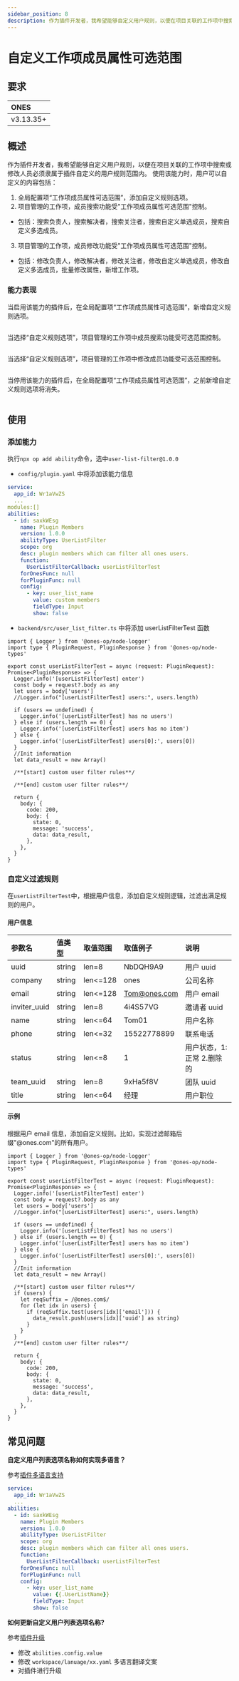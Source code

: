 ```yaml
---
sidebar_position: 8
description: 作为插件开发者，我希望能够自定义用户规则，以便在项目关联的工作项中搜索或修改人员必须隶属于插件自定义的用户规则范围内。
---
```




# 自定义工作项成员属性可选范围

## 要求

| ONES      |
| :-------- |
| v3.13.35+ |

## 概述

作为插件开发者，我希望能够自定义用户规则，以便在项目关联的工作项中搜索或修改人员必须隶属于插件自定义的用户规则范围内。
使用该能力时，用户可以自定义的内容包括：

1. 全局配置项“工作项成员属性可选范围”，添加自定义规则选项。
2. 项目管理的工作项，成员搜索功能受"工作项成员属性可选范围"控制。

- 包括：搜索负责人，搜索解决者，搜索关注者，搜索自定义单选成员，搜索自定义多选成员。

3. 项目管理的工作项，成员修改功能受"工作项成员属性可选范围"控制。

- 包括：修改负责人，修改解决者，修改关注者，修改自定义单选成员，修改自定义多选成员，批量修改属性，新增工作项。

### 能力表现

当启用该能力的插件后，在全局配置项“工作项成员属性可选范围”，新增自定义规则选项。

<Image img={image01} />

当选择“自定义规则选项”，项目管理的工作项中成员搜索功能受可选范围控制。

<Image img={image02} />

当选择“自定义规则选项”，项目管理的工作项中修改成员功能受可选范围控制。

<Image img={image03} />

当停用该能力的插件后，在全局配置项“工作项成员属性可选范围”，之前新增自定义规则选项将消失。

<Image img={image04} />

## 使用

### 添加能力

执行`npx op add ability`命令，选中`user-list-filter@1.0.0`

- `config/plugin.yaml` 中将添加该能力信息

```yaml
service:
  app_id: Wr1aVwZS
  ...
modules:[]
abilities:
  - id: saxkWEsg
    name: Plugin Members
    version: 1.0.0
    abilityType: UserListFilter
    scope: org
    desc: plugin members which can filter all ones users.
    function:
      UserListFilterCallback: userListFilterTest
    forOnesFunc: null
    forPluginFunc: null
    config:
      - key: user_list_name
        value: custom members
        fieldType: Input
        show: false
```

- `backend/src/user_list_filter.ts` 中将添加 userListFilterTest 函数

```tsx
import { Logger } from '@ones-op/node-logger'
import type { PluginRequest, PluginResponse } from '@ones-op/node-types'

export const userListFilterTest = async (request: PluginRequest): Promise<PluginResponse> => {
  Logger.info('[userListFilterTest] enter')
  const body = request?.body as any
  let users = body['users']
  //Logger.info("[userListFilterTest] users:", users.length)

  if (users == undefined) {
    Logger.info('[userListFilterTest] has no users')
  } else if (users.length == 0) {
    Logger.info('[userListFilterTest] users has no item')
  } else {
    Logger.info('[userListFilterTest] users[0]:', users[0])
  }
  //Init information
  let data_result = new Array()

  /**[start] custom user filter rules**/

  /**[end] custom user filter rules**/

  return {
    body: {
      code: 200,
      body: {
        state: 0,
        message: 'success',
        data: data_result,
      },
    },
  }
}
```

### 自定义过滤规则

在`userListFilterTest`中，根据用户信息，添加自定义规则逻辑，过滤出满足规则的用户。

#### 用户信息

| 参数名       | 值类型 | 取值范围 | 取值例子     | 说明                      |
| :----------- | :----- | :------- | :----------- | :------------------------ |
| uuid         | string | len=8    | NbDQH9A9     | 用户 uuid                 |
| company      | string | len<=128 | ones         | 公司名称                  |
| email        | string | len<=128 | Tom@ones.com | 用户 email                |
| inviter_uuid | string | len=8    | 4i4S57VG     | 邀请者 uuid               |
| name         | string | len<=64  | Tom01        | 用户名称                  |
| phone        | string | len<=32  | 15522778899  | 联系电话                  |
| status       | string | len<=8   | 1            | 用户状态，1:正常 2.删除的 |
| team_uuid    | string | len=8    | 9xHa5f8V     | 团队 uuid                 |
| title        | string | len<=64  | 经理         | 用户职位                  |

#### 示例

根据用户 email 信息，添加自定义规则。比如，实现过滤邮箱后缀"@ones.com"的所有用户。

```tsx
import { Logger } from '@ones-op/node-logger'
import type { PluginRequest, PluginResponse } from '@ones-op/node-types'

export const userListFilterTest = async (request: PluginRequest): Promise<PluginResponse> => {
  Logger.info('[userListFilterTest] enter')
  const body = request?.body as any
  let users = body['users']
  //Logger.info("[userListFilterTest] users:", users.length)

  if (users == undefined) {
    Logger.info('[userListFilterTest] has no users')
  } else if (users.length == 0) {
    Logger.info('[userListFilterTest] users has no item')
  } else {
    Logger.info('[userListFilterTest] users[0]:', users[0])
  }
  //Init information
  let data_result = new Array()

  /**[start] custom user filter rules**/
  if (users) {
    let reqSuffix = /@ones.com$/
    for (let idx in users) {
      if (reqSuffix.test(users[idx]['email'])) {
        data_result.push(users[idx]['uuid'] as string)
      }
    }
  }
  /**[end] custom user filter rules**/

  return {
    body: {
      code: 200,
      body: {
        state: 0,
        message: 'success',
        data: data_result,
      },
    },
  }
}
```

## 常见问题

**自定义用户列表选项名称如何实现多语言？**

参考[插件多语言支持](../../../../guide/abilities/multilingual.mdx)

```yaml
service:
  app_id: Wr1aVwZS
  ...
abilities:
  - id: saxkWEsg
    name: Plugin Members
    version: 1.0.0
    abilityType: UserListFilter
    scope: org
    desc: plugin members which can filter all ones users.
    function:
      UserListFilterCallback: userListFilterTest
    forOnesFunc: null
    forPluginFunc: null
    config:
      - key: user_list_name
        value: {{.UserListName}}
        fieldType: Input
        show: false
```

**如何更新自定义用户列表选项名称?**

参考[插件升级](../../../../guide/upgrade.md)

- 修改 `abilities.config.value`
- 修改 `workspace/lanuage/xx.yaml` 多语言翻译文案
- 对插件进行升级
